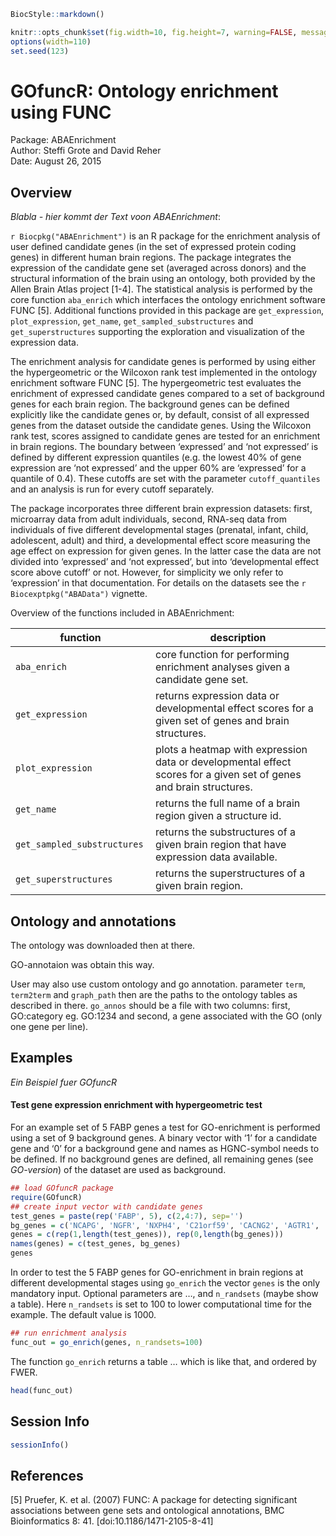 
```r
BiocStyle::markdown()
```
```r
knitr::opts_chunk$set(fig.width=10, fig.height=7, warning=FALSE, message=FALSE)
options(width=110)
set.seed(123)
```

<!--
%\VignetteIndexEntry{GOfuncR: Ontology enrichment using FUNC}
%\VignetteEngine{knitr::knitr}
-->

# GOfuncR: Ontology enrichment using FUNC

Package: ABAEnrichment   
Author: Steffi Grote and David Reher   
Date: August 26, 2015   

## Overview
*Blabla - hier kommt der Text voon ABAEnrichment*:

`r Biocpkg("ABAEnrichment")` is an R package for the enrichment analysis of user defined candidate genes (in the set of expressed protein coding genes) in different human brain regions. The package integrates the expression of the candidate gene set (averaged across donors) and the structural information of the brain using an ontology, both provided by the Allen Brain Atlas project [1-4]. The statistical analysis is performed by the core function `aba_enrich` which interfaces the ontology enrichment software FUNC [5]. Additional functions provided in this package are `get_expression`, `plot_expression`, `get_name`, `get_sampled_substructures` and `get_superstructures` supporting the exploration and visualization of the expression data. 

The enrichment analysis for candidate genes is performed by using either the hypergeometric or the Wilcoxon rank test implemented in the ontology enrichment software FUNC [5]. The hypergeometric test evaluates the enrichment of expressed candidate genes compared to a set of background genes for each brain region. The background genes can be defined explicitly like the candidate genes or, by default, consist of all expressed genes from the dataset outside the candidate genes. Using the Wilcoxon rank test, scores assigned to candidate genes are tested for an enrichment in brain regions. The boundary between 'expressed' and 'not expressed' is defined by different expression quantiles (e.g. the lowest 40% of gene expression are 'not expressed' and the upper 60% are 'expressed' for a quantile of 0.4). These cutoffs are set with the parameter `cutoff_quantiles` and an analysis is run for every cutoff separately. 

The package incorporates three different brain expression datasets: first, microarray data from adult individuals, second, RNA-seq data from individuals of five different developmental stages (prenatal, infant, child, adolescent, adult) and third, a developmental effect score measuring the age effect on expression for given genes. In the latter case the data are not divided into 'expressed' and 'not expressed', but into 'developmental effect score above cutoff' or not. However, for simplicity we only refer to 'expression' in that documentation. For details on the datasets see the `r Biocexptpkg("ABAData")` vignette.


Overview of the functions included in ABAEnrichment:

function | description
-------- | ----------
`aba_enrich` | core function for performing enrichment analyses given a candidate gene set.
`get_expression` | returns expression data or developmental effect scores for a given set of genes and brain structures.
`plot_expression` | plots a heatmap with expression data or developmental effect scores for a given set of genes and brain structures.
`get_name` | returns the full name of a brain region given a structure id.
`get_sampled_substructures` | returns the substructures of a given brain region that have expression data available.
`get_superstructures` | returns the superstructures of a given brain region.

## Ontology and annotations
The ontology was downloaded then at there. 

GO-annotaion was obtain this way.

User may also use custom ontology and go annotation. parameter `term`, `term2term` and `graph_path` then are the paths to the ontology tables as described in there. `go_annos` should be a file with two columns: first, GO:category eg. GO:1234 and second, a gene associated with the GO (only one gene per line).  
   
## Examples   

*Ein Beispiel fuer GOfuncR*

#### Test gene expression enrichment with hypergeometric test
For an example set of 5 FABP genes a test for GO-enrichment is performed using a set of 9 background genes. A binary vector with '1' for a candidate gene and '0' for a background gene and names as HGNC-symbol needs to be defined. If no background genes are defined, all remaining genes (see *GO-version*) of the dataset are used as background.

```r
## load GOfuncR package
require(GOfuncR)
## create input vector with candidate genes 
test_genes = paste(rep('FABP', 5), c(2,4:7), sep='')
bg_genes = c('NCAPG', 'NGFR', 'NXPH4', 'C21orf59', 'CACNG2', 'AGTR1', 'ANO1', 'BTBD3', 'MTUS1')
genes = c(rep(1,length(test_genes)), rep(0,length(bg_genes)))
names(genes) = c(test_genes, bg_genes)
genes
```

In order to test the 5 FABP genes for GO-enrichment in brain regions at different developmental stages using `go_enrich` the vector `genes` is the only mandatory input. Optional parameters are  ..., and `n_randsets` (maybe show a table). Here `n_randsets` is set to 100 to lower computational time for the example. The default value is 1000. 

```r
## run enrichment analysis
func_out = go_enrich(genes, n_randsets=100)
```


The function `go_enrich` returns a table ... which is like that, and ordered by FWER.

```r
head(func_out)
```



## Session Info
```r
sessionInfo()
```

## References

[5] Pruefer, K. et al. (2007) FUNC: A package for detecting significant associations between gene
sets and ontological annotations, BMC Bioinformatics 8: 41. [doi:10.1186/1471-2105-8-41]
